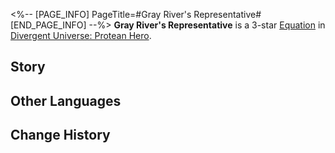 <%-- [PAGE_INFO]
PageTitle=#Gray River's Representative#
[END_PAGE_INFO] --%>
{{Equation Infobox
|period   = Protean Hero
|rarity   = 3
|path1    = The Hunt*6
|path2    = Nihility*4
|effect   = After every {{Color|h|9}} stack(s) of "{{Extra Effect|Critical Boost|61000055}}" obtained by all allies or after defeating any enemy target, fires {{Color|h|10}} Lux Arrow(s) to attack random enemy targets. Each Lux Arrow deals Wind DMG equal to {{Color|h|350%}} {{Extra Effect|base DMG|61000500}}. Each Lux Arrow will cause "{{Extra Effect|Murmur|61000050}}" to deal DMG equal to {{Color|h|30%}} of the original DMG, and cause "{{Extra Effect|Murmur|61000050}}" to gain Charge equal to {{Color|h|20%}} of the total sum of ally characters' ATK.
|mentions = Thanatos
}}
'''Gray River's Representative''' is a 3-star [[Divergent Universe: Protean Hero/Equations|Equation]] in [[Divergent Universe: Protean Hero]].

==Story==
{{Description|Have a drink, one-eyed fellow.<br />My last client bore a striking resemblance to you.<br />That one looted a neighboring village,<br />Emptied their money bags, and left severed heads in return.<br />And the red-haired noble, he humiliated a young man,<br />Comparing him to an animal lower than a rat.<br />There's surely a berth reserved for him on the longship of the Hand of Shadow.<br />As long as you're willing to pay the price,<br />I can slowly hang the unforgivable villain with a rope<br />Or use a short sword to fell a great hero.<br />My predecessors used to say this trade<br />Is like swimming in the river of the Hand of Shadow.<br />Terrifying, isn't it? But if it's not in these bleak times,<br />Who would want to do this accursed job?}}
<!--
==Gameplay Notes==
* 
-->
==Other Languages==
{{Other Languages
|en   = Gray River's Representative
|zhs  = 灰河代理
|zht  = 灰河代理
|ja   = {{Rubi|暗澹|あんたん}}たる{{Rubi|河|かわ}}の{{Rubi|代理人|だいりにん}}
|ko   = 잿빛 강의 대리인
|es   = Representante del río ceniciento
|fr   = Agent de la rivière grise
|ru   = Представитель серой реки
|th   = ตัวแทนแม่น้ำสีเทา
|vi   = Đại Diện Dòng Sông Xám
|de   = Vertreter des grauen Flusses
|id   = Gray River's Representative
|pt   = Representante do Rio Cinzento
}}

==Change History==
{{Change History|3.1}}